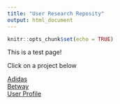 ```yaml
---
title: "User Research Reposity"
output: html_document
---
```


```r
knitr::opts_chunk$set(echo = TRUE)
```

This is a test page!

Click on a project below

[Adidas](https://musing-keller-b74b51.netlify.app/20_007_Adidas_Markdown.html)  
[Betway](https://musing-keller-b74b51.netlify.app/20__006_Betway.html)  
[User Profile](https://musing-keller-b74b51.netlify.app/User-Profile-Backup.html)  

